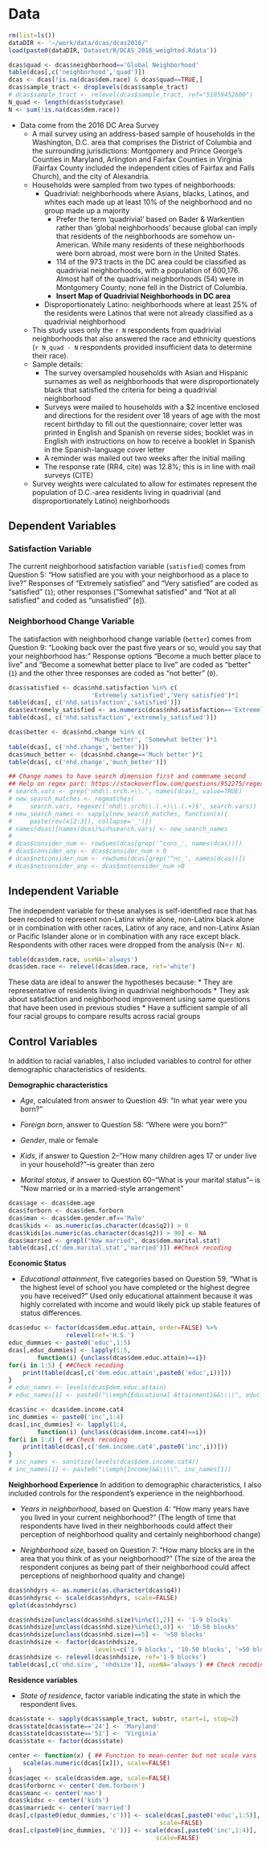 # Data
```{r subset-data}
rm(list=ls())
dataDIR <- '~/work/data/dcas/dcas2016/'
load(paste0(dataDIR,'Dataset/R/DCAS_2016_weighted.Rdata'))

dcas$quad <- dcas$neighborhood=='Global Neighborhood'
table(dcas[,c('neighborhood','quad')])
dcas <- dcas[!is.na(dcas$dem.race) & dcas$quad==TRUE,]
dcas$sample_tract <- droplevels(dcas$sample_tract)
# dcas$sample_tract <- relevel(dcas$sample_tract, ref="51059452600")
N_quad <- length(dcas$studycase)
N <- sum(!is.na(dcas$dem.race))
```

* Data come from the 2016 DC Area Survey
    * A mail survey using an address-based sample of households in the Washington, D.C. area that comprises the District of Columbia and the surrounding jurisdictions: Montgomery and Prince George's Counties in Maryland, Arlington and Fairfax Counties in Virginia (Fairfax County included the independent cities of Fairfax and Falls Church), and the city of Alexandria. 
    * Households were sampled from two types of neighborhoods: 
        * Quadrivial: neighborhoods where Asians, blacks, Latinos, and whites each made up at least 10% of the neighborhood and no group made up a majority
            * Prefer the term 'quadrivial' based on Bader & Warkentien rather than 'global neighborhoods' because global can imply that residents of the neighborhoods are somehow un-American. While many residents of these neighborhoods were born abroad, most were born in the United States. 
            * 114 of the 973 tracts in the DC area could be classified as quadrivial neighborhoods, with a population of 600,176. Almost half of the quadrivial neighborhoods (54) were in Montgomery County; none fell in the District of Columbia.
            * **Insert Map of Quadrivial Neighborhoods in DC area**
        * Disproportionately Latino: neighborhoods where at least 25% of the residents were Latinos that were not already classified as a quadrivial neighborhood
    * This study uses only the `r N` respondents from quadrivial neighborhoods that also answered the race and ethnicity questions (`r N_quad - N` respondents provided insufficient data to determine their race).
    * Sample details:
        * The survey oversampled households with Asian and Hispanic surnames as well as neighborhoods that were disproportionately black that satisfied the criteria for being a quadrivial neighborhood
        * Surveys were mailed to households with a $2 incentive enclosed and directions for the resident over 18 years of age with the most recent birthday to fill out the questionnaire; cover letter was printed in English and Spanish on reverse sides; booklet was in English with instructions on how to receive a booklet in Spanish in the Spanish-language cover letter
        * A reminder was mailed out two weeks after the initial mailing
        * The response rate (RR4, cite) was 12.8%; this is in line with mail surveys (CITE)
    * Survey weights were calculated to allow for estimates represent the population of D.C.-area residents living in quadrivial (and disproportionately Latino) neighborhoods

## Dependent Variables
### Satisfaction Variable
The current neighborhood satisfaction variable (`satisfied`) comes from Question 5: "How satisfied are you with your neighborhood as a place to live?" Responses of "Extremely satisfied" and "Very satisfied" are coded as "satisfied" (`1`); other responses ("Somewhat satisfied" and "Not at all satisfied" and coded as "unsatisfied" [`0`]). 

### Neighborhood Change Variable
The satisfaction with neighborhood change variable (`better`) comes from Question 9: "Looking back over the past five years or so, would you say that your neighborhood has:" Response options "Become a much better place to live" and "Become a somewhat better place to live" are coded as "better" (`1`) and the other three responses are coded as "not better" (`0`). 

```{r dependent-variables}
dcas$satisfied <- dcas$nhd.satisfaction %in% c(
                       'Extremely satisfied','Very satisfied')*1
table(dcas[, c('nhd.satisfaction','satisfied')])
dcas$extremely_satisfied <- as.numeric(dcas$nhd.satisfaction=='Extremely satisfied')*1
table(dcas[, c('nhd.satisfaction','extremely_satisfied')])

dcas$better <- dcas$nhd.change %in% c(
                       'Much better', 'Somewhat better')*1
table(dcas[, c('nhd.change','better')])
dcas$much_better <- (dcas$nhd.change=='Much better')*1
table(dcas[, c('nhd.change','much_better')])
```



<!-- ## Preferences for Other Communities -->
```{r rename-commvars}
## Change names to have search dimension first and commname second
## Help on regex part: https://stackoverflow.com/questions/952275/regex-group-capture-in-r-with-multiple-capture-groups
# search.vars <- grep('nhd\\.srch.+\\.', names(dcas), value=TRUE)
# new_search_matches <- regmatches(
#     search.vars, regexec('nhd\\.srch\\.(.+)\\.(.+)$', search.vars))
# new_search_names <- sapply(new_search_matches, function(x){
#     paste(rev(x[2:3]), collapse='_')})
# names(dcas)[names(dcas)%in%search.vars] <- new_search_names
# 
# dcas$consider_num <- rowSums(dcas[grep('^cons_', names(dcas))])
# dcas$consider_any <- dcas$consider_num > 0
# dcas$notconsider_num <- rowSums(dcas[grep('^nc_', names(dcas))])
# dcas$notconsider_any <- dcas$notconsider_num >0
```


## Independent Variable
The independent variable for these analyses is self-identified race that has been recoded to represent non-Latinx white alone, non-Latinx black alone or in combination with other races, Latinx of any race, and non-Latinx Asian or Pacific Islander alone or in combination with any race except black. Respondents with other races were dropped from the analysis (N=`r N`). 

```{r independent-variables}
table(dcas$dem.race, useNA='always')
dcas$dem.race <- relevel(dcas$dem.race, ref='white')
```

These data are ideal to answer the hypotheses because:
    * They are representative of residents living in quadrivial neighborhoods
    * They ask about satisfaction and neighborhood improvement using same questions that have been used in previous studies
    * Have a sufficient sample of all four racial groups to compare results across racial groups


## Control Variables
In addition to racial variables, I also included variables to control for other demographic characteristics of residents. 

**Demographic characteristics**

* *Age*, calculated from answer to Question 49: "In what year were you born?"

* *Foreign born*, answer to Question 58: "Where were you born?"

* *Gender*, male or female

* *Kids*, if answer to Question 2--"How many children ages 17 or under live in your household?"--is greater than zero

* *Marital status*, if answer to Question 60--"What is your marital status"-- is "Now married or in a married-style arrangement"

```{r demographic-variables}

dcas$age <- dcas$dem.age
dcas$forborn <- dcas$dem.forborn
dcas$man <- dcas$dem.gender.mf=='Male'
dcas$kids <- as.numeric(as.character(dcas$q2)) > 0
dcas$kids[as.numeric(as.character(dcas$q2)) > 90] <- NA
dcas$married <- grepl("Now married", dcas$dem.marital.stat)
table(dcas[,c('dem.marital.stat','married')]) ##Check recoding
```
**Economic Status**

* *Educational attainment*, five categories based on Question 59, "What is the highest level of school you have completed or the highest degree you have received?" Used only educational attainment because it was highly correlated with income and would likely pick up stable features of status differences.

<!-- * *Income*, four categories based on Question 64, "Last year, that is in 2015, what was your total family income from all sources before taxes?" -->

```{r economic-variables}
dcas$educ <- factor(dcas$dem.educ.attain, order=FALSE) %>% 
                relevel(ref='H.S.')
educ_dummies <- paste0('educ',1:5)
dcas[,educ_dummies] <- lapply(1:5,
        function(i) {unclass(dcas$dem.educ.attain)==i})
for(i in 1:5) { ##Check recoding
    print(table(dcas[,c('dem.educ.attain',paste0('educ',i))]))
}
# educ_names <- levels(dcas$dem.educ.attain)
# educ_names[1] <- paste0("\\emph{Educational Attainment}&&\\\\", educ_names[1])

dcas$inc <- dcas$dem.income.cat4
inc_dummies <- paste0('inc',1:4)
dcas[,inc_dummies] <- lapply(1:4,
        function(i) {unclass(dcas$dem.income.cat4)==i})
for(i in 1:4) { ## Check recoding
    print(table(dcas[,c('dem.income.cat4',paste0('inc',i))]))
}
# inc_names <- sanitize(levels(dcas$dem.income.cat4))
# inc_names[1] <- paste0("\\emph{Income}&&\\\\", inc_names[1])
```

**Neighborhood Experience**
In addition to demographic characteristics, I also included controls for the respondent's experience in the neighborhood. 

* *Years in neighborhood*, based on Question 4: "How many years have you lived in your current neighborhood?" (The length of time that respondents have lived in their neighborhoods could affect their perception of neighborhood quality and certainly neighborhood change)

* *Neighborhood size*, based on Question 7: "How many blocks are in the area that you think of as your neighborhood?" (The size of the area the respondent conjures as being part of their neighborhood could affect perceptions of neighborhood quality and change)

```{r nhood-variables}
dcas$nhdyrs <- as.numeric(as.character(dcas$q4))
dcas$nhdyrsc <- scale(dcas$nhdyrs, scale=FALSE)
qplot(dcas$nhdyrsc)

dcas$nhdsize[unclass(dcas$nhd.size)%in%c(1,2)] <- '1-9 blocks'
dcas$nhdsize[unclass(dcas$nhd.size)%in%c(3,4)] <- '10-50 blocks'
dcas$nhdsize[unclass(dcas$nhd.size)==5] <- '>50 blocks'
dcas$nhdsize <- factor(dcas$nhdsize, 
                        levels=c('1-9 blocks', '10-50 blocks', '>50 blocks'))
dcas$nhdsize <- relevel(dcas$nhdsize, ref='1-9 blocks')
table(dcas[,c('nhd.size', 'nhdsize')], useNA='always') ## Check recoding
```

**Residence variables**

* *State of residence*, factor variable indicating the state in which the respondent lives.  
```{r residence-variables}
dcas$state <- sapply(dcas$sample_tract, substr, start=1, stop=2)
dcas$state[dcas$state=='24'] <- 'Maryland'
dcas$state[dcas$state=='51'] <- 'Virginia'
dcas$state <- factor(dcas$state)
```
<!--
**Centered Variables**

Create grand-mean centered variables.
-->
```{r centering}
center <- function(x) { ## Function to mean-center but not scale vars
    scale(as.numeric(dcas[[x]]), scale=FALSE)
}
dcas$agec <- scale(dcas$dem.age, scale=FALSE)
dcas$forbornc <- center('dem.forborn')
dcas$manc <- center('man')
dcas$kidsc <- center('kids')
dcas$marriedc <- center('married')
dcas[,c(paste0(educ_dummies,'c'))] <- scale(dcas[,paste0('educ',1:5)], 
                                          scale=FALSE)
dcas[,c(paste0(inc_dummies, 'c'))] <- scale(dcas[,paste0('inc',1:4)],
                                         scale=FALSE)
```
